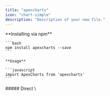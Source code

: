 ```yaml
---
title: "apexcharts"
icon: "chart-simple"
description: "Description of your new file."
---
```



<AccordionGroup>
  <Accordion title="Install" defaultOpen={false} icon="circle-arrow-down">
    **Installing via npm**

    ```bash
    npm install apexcharts --save
    ```

    **Usage**

    ```javascript
    import ApexCharts from 'apexcharts'
    ```
  </Accordion>

  <Accordion title="Script" defaultOpen={false} icon="code">
    ##### Direct \<script> include

    ```markdown
    <script src="https://cdn.jsdelivr.net/npm/apexcharts"></script>
    ```
  </Accordion>
</AccordionGroup>